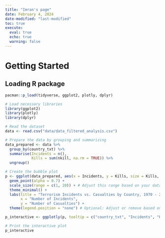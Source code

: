```yaml
---
title: "Imran's page"
date: February 4, 2024
date-modified: "last-modified"
toc: true
execute: 
  eval: true
  echo: true
  warning: false
---
```


# Getting Started

## Loading R package

```r
pacman::p_load(tidyverse, ggplot2, plotly, dplyr)

```

```r
# Load necessary libraries
library(ggplot2)
library(plotly)
library(dplyr)

# Read the dataset
data <- read.csv("data/data_filtered_analysis.csv")

# Prepare the data by grouping and summarizing
data_prepared <- data %>%
  group_by(country_txt) %>%
  summarise(Incidents = n(),
            Kills = sum(nkill, na.rm = TRUE)) %>%
  ungroup()
```

```r
# Create the bubble plot
p <- ggplot(data_prepared, aes(x = Incidents, y = Kills, size = Kills, color = country_txt)) +
  geom_point(alpha = 0.7) +
  scale_size(range = c(1, 20)) + # Adjust this range based on your data to make the plot look better
  theme_minimal() +
  labs(title = "Terrorism Incidents vs. Casualties by Country, 1970 - 2023",
       x = "Number of Incidents",
       y = "Number of Casualties") +
  theme(legend.position = "none") # Optional: Adjust or remove based on preference

p_interactive <- ggplotly(p, tooltip = c("country_txt", "Incidents", "Kills"))

# Print the interactive plot
p_interactive
```

```{}
```

